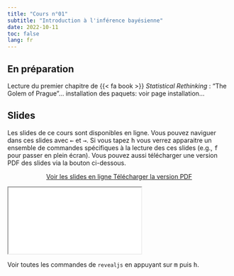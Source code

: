 ```yaml
---
title: "Cours n°01"
subtitle: "Introduction à l'inférence bayésienne"
date: 2022-10-11
toc: false
lang: fr
---
```


## En préparation

Lecture du premier chapitre de {{< fa book >}} *Statistical Rethinking* : "The Golem of Prague"... installation des paquets: voir page installation...

## Slides

Les slides de ce cours sont disponibles en ligne. Vous pouvez naviguer dans ces slides avec <kbd>←</kbd> et <kbd>→</kbd>. Si vous tapez <kbd>h</kbd> vous verrez apparaitre un ensemble de commandes spécifiques à la lecture des ces slides (e.g., <kbd>f</kbd> pour passer en plein écran). Vous pouvez aussi télécharger une version PDF des slides via la bouton ci-dessous.

<p class="buttons" style="text-align:center;"><a class="btn btn-danger" target="_blank" href="./slides/cours01.html"><i class="fa-solid fa-arrow-up-right-from-square"></i> Voir les slides en ligne </a> <a class="btn btn-danger" target="_blank" href="./slides/cours01.html" role="button"><i class="fa-solid fa-file-pdf"></i> Télécharger la version PDF </a></p>

<div class="ratio ratio-16x9"> <iframe src="./slides/cours01.html"></iframe> </div>

::: {.callout-tip}
Voir toutes les commandes de `revealjs` en appuyant sur <kbd>m</kbd> puis <kbd>h</kbd>.
:::
